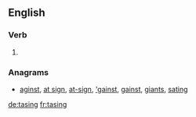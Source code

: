 ==English==

===Verb===
{{head|en}}

# {{present participle of|tase|lang=en}}

===Anagrams===
* [[aginst#English|aginst]], [[at sign#English|at sign]], [[at-sign#English|at-sign]], [['gainst#English|'gainst]], [[gainst#English|gainst]], [[giants#English|giants]], [[sating#English|sating]]

[[de:tasing]]
[[fr:tasing]]